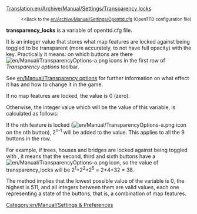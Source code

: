 [[Translation:en/Archive/Manual/Settings/Transparency locks]]

:<small><<Back to the [[en/Archive/Manual/Settings/Openttd.cfg]] (OpenTTD configuration file)</small>

'''transparency_locks''' is a variable of openttd.cfg file.

It is an integer value that stores what map features are locked against being toggled to be transparent (more accurately, to not have full opacity) with the {{en/Keypress|X}} key. Practically it means: on which buttons are there [[File:en/Manual/TransparencyOptions-a.png]] icons in the first row of ''Transparency options'' toolbar.

See [[en/Manual/Transparency options]] for further information on what effect it has and how to change it in the game.

If no map features are locked, the value is 0 (zero).

Otherwise, the integer value which will be the value of this variable, is calculated as follows:

If the nth feature is locked ([[File:en/Manual/TransparencyOptions-a.png]] icon on the nth button), 2<sup>n-1</sup> will be added to the value. This applies to all the 9 buttons in the row.

For example, if trees, houses and bridges are locked against being toggled with {{en/Keypress|X}}, it means that the second, third and sixth buttons have a [[File:en/Manual/TransparencyOptions-a.png]] icon, so the value of transparency_locks will be 2<sup>1</sup>+2<sup>2</sup>+2<sup>5</sup> = 2+4+32 = 38.

The method implies that the lowest possible value of the variable is 0, the highest is 511, and all integers between them are valid values, each one representing a state of the buttons, that is, a combination of map features.

[[Category:en/Manual/Settings & Preferences]]